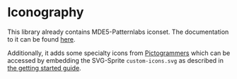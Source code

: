 
<Meta title="Iconography" />

# Iconography

This library already contains MDE5-Patternlabs iconset. The documentation to it can be found [here](https://patternlab.muenchen.space/?p=viewall-guidelines-icons).

Additionally, it adds some specialty icons from [Pictogrammers](https://pictogrammers.com/library/mdi) which can be accessed by embedding the SVG-Sprite `custom-icons.svg` as described in [the getting started guide](/docs/getting-started--docs#setup).

<IconGallery>
    <IconItem name="pencil">
        <svg fill="currentColor"><use href="#icon-pencil" /></svg>
    </IconItem>
    <IconItem name="dots-vertical">
        <svg fill="currentColor"><use href="#icon-dots-vertical" /></svg>
    </IconItem>
    <IconItem name="circle-off-outline">
        <svg fill="currentColor"><use href="#icon-circle-off-outline" /></svg>
    </IconItem>
    <IconItem name="account">
        <svg fill="currentColor"><use href="#icon-account" /></svg>
    </IconItem>
</IconGallery>